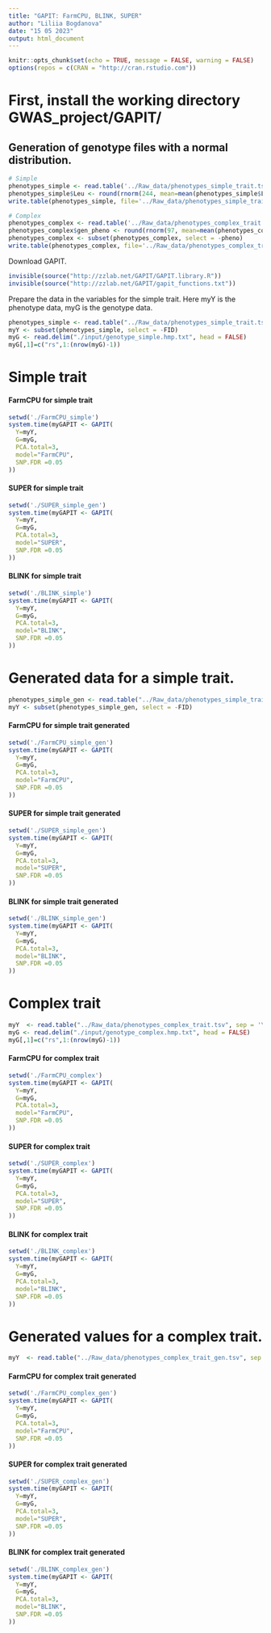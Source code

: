 ```yaml
---
title: "GAPIT: FarmCPU, BLINK, SUPER"
author: "Liliia Bogdanova"
date: "15 05 2023"
output: html_document
---
```


```r
knitr::opts_chunk$set(echo = TRUE, message = FALSE, warning = FALSE)
options(repos = c(CRAN = "http://cran.rstudio.com"))
```
# First, install the working directory GWAS_project/GAPIT/

## Generation of genotype files with a normal distribution.
```r
# Simple
phenotypes_simple <- read.table('../Raw_data/phenotypes_simple_trait.tsv', header = TRUE, sep='\t')
phenotypes_simple$Leu <- round(rnorm(244, mean=mean(phenotypes_simple$Leu, na.rm = T), sd=sd(phenotypes_simple$Leu, na.rm = T)), 1)
write.table(phenotypes_simple, file='../Raw_data/phenotypes_simple_trait_gen.tsv', quote=FALSE, sep='\t', row.names=FALSE)

# Complex
phenotypes_complex <- read.table('../Raw_data/phenotypes_complex_trait.tsv', header = TRUE, sep='\t')
phenotypes_complex$gen_pheno <- round(rnorm(97, mean=mean(phenotypes_complex$pheno, na.rm = T), sd=sd(phenotypes_complex$pheno, na.rm = T)), 1)
phenotypes_complex <- subset(phenotypes_complex, select = -pheno)
write.table(phenotypes_complex, file='../Raw_data/phenotypes_complex_trait_gen.tsv', quote=FALSE, sep='\t', row.names=FALSE)
```
Download GAPIT.
```r
invisible(source("http://zzlab.net/GAPIT/GAPIT.library.R"))
invisible(source("http://zzlab.net/GAPIT/gapit_functions.txt"))
```
Prepare the data in the variables for the simple trait. Here myY is the phenotype data, myG is the genotype data.
```r
phenotypes_simple <- read.table("../Raw_data/phenotypes_simple_trait.tsv", sep = '\t', head = TRUE)
myY <- subset(phenotypes_simple, select = -FID)
myG <- read.delim("./input/genotype_simple.hmp.txt", head = FALSE)
myG[,1]=c("rs",1:(nrow(myG)-1))
```
# Simple trait
#### FarmCPU for simple trait
```r
setwd('./FarmCPU_simple')
system.time(myGAPIT <- GAPIT(
  Y=myY,
  G=myG,
  PCA.total=3, 
  model="FarmCPU",
  SNP.FDR =0.05
))
```
#### SUPER for simple trait
```r
setwd('./SUPER_simple_gen')
system.time(myGAPIT <- GAPIT(
  Y=myY,
  G=myG,
  PCA.total=3, 
  model="SUPER",
  SNP.FDR =0.05
))
```
#### BLINK for simple trait
```r
setwd('./BLINK_simple')
system.time(myGAPIT <- GAPIT(
  Y=myY,
  G=myG,
  PCA.total=3, 
  model="BLINK",
  SNP.FDR =0.05
))
```
# Generated data for a simple trait.
```r
phenotypes_simple_gen <- read.table("../Raw_data/phenotypes_simple_trait_gen.tsv", sep = '\t', head = TRUE)
myY <- subset(phenotypes_simple_gen, select = -FID)
```
#### FarmCPU for simple trait generated
```r
setwd('./FarmCPU_simple_gen')
system.time(myGAPIT <- GAPIT(
  Y=myY,
  G=myG,
  PCA.total=3, 
  model="FarmCPU",
  SNP.FDR =0.05
))
```
#### SUPER for simple trait generated
```r
setwd('./SUPER_simple_gen')
system.time(myGAPIT <- GAPIT(
  Y=myY,
  G=myG,
  PCA.total=3, 
  model="SUPER",
  SNP.FDR =0.05
))
```
#### BLINK for simple trait generated
```r
setwd('./BLINK_simple_gen')
system.time(myGAPIT <- GAPIT(
  Y=myY,
  G=myG,
  PCA.total=3, 
  model="BLINK",
  SNP.FDR =0.05
))
```
# Complex trait
```r
myY  <- read.table("../Raw_data/phenotypes_complex_trait.tsv", sep = '\t', head = TRUE)
myG <- read.delim("./input/genotype_complex.hmp.txt", head = FALSE)
myG[,1]=c("rs",1:(nrow(myG)-1))
```
#### FarmCPU for complex trait
```r
setwd('./FarmCPU_complex')
system.time(myGAPIT <- GAPIT(
  Y=myY,
  G=myG,
  PCA.total=3, 
  model="FarmCPU",
  SNP.FDR =0.05
))
```
#### SUPER for complex trait
```r
setwd('./SUPER_complex')
system.time(myGAPIT <- GAPIT(
  Y=myY,
  G=myG,
  PCA.total=3, 
  model="SUPER",
  SNP.FDR =0.05
))
```
#### BLINK for complex trait
```r
setwd('./BLINK_complex')
system.time(myGAPIT <- GAPIT(
  Y=myY,
  G=myG,
  PCA.total=3, 
  model="BLINK",
  SNP.FDR =0.05
))
```
# Generated values for a complex trait.
```r
myY  <- read.table("../Raw_data/phenotypes_complex_trait_gen.tsv", sep = '\t', head = TRUE)
```
#### FarmCPU for complex trait generated
```r
setwd('./FarmCPU_complex_gen')
system.time(myGAPIT <- GAPIT(
  Y=myY,
  G=myG,
  PCA.total=3, 
  model="FarmCPU",
  SNP.FDR =0.05
))
```
#### SUPER for complex trait generated
```r
setwd('./SUPER_complex_gen')
system.time(myGAPIT <- GAPIT(
  Y=myY,
  G=myG,
  PCA.total=3, 
  model="SUPER",
  SNP.FDR =0.05
))
```
#### BLINK for complex trait generated
```r
setwd('./BLINK_complex_gen')
system.time(myGAPIT <- GAPIT(
  Y=myY,
  G=myG,
  PCA.total=3, 
  model="BLINK",
  SNP.FDR =0.05
))
```
